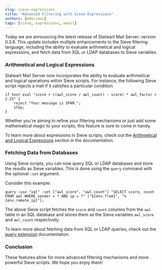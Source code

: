 ```yaml
---
slug: sieve-expressions
title: "Advanced Filtering with Sieve Expressions"
authors: [mdecimus]
tags: [sieve, expressions, email]
---
```


Today we are announcing the latest release of Stalwart Mail Server: version 0.3.6. This update includes multiple enhancements to the Sieve filtering language, including the ability to evaluate arithmetical and logical expressions, and fetch data from SQL or LDAP databases to Sieve variables.

### Arithmetical and Logical Expressions

Stalwart Mail Server now incorporates the ability to evaluate arithmetical and logical operations within Sieve scripts. For instance, the following Sieve script rejects a mail if it satisfies a particular condition:

```sieve
if test eval "score + ((awl_score / awl_count) - score) * awl_factor > 2.25" {
    reject "Your message is SPAM.";
    stop;
}
```

Whether you're aiming to refine your filtering mechanisms or just add some mathematical magic to your scripts, this feature is sure to come in handy.

To learn more about expressions in Sieve scripts, check out the [Arithmetical and Logical Expressions](/docs/sieve/overview#arithmetical-and-logical-expressions) section in the documentation.

### Fetching Data from Databases

Using Sieve scripts, you can now query SQL or LDAP databases and store the results as Sieve variables. This is done using the `query` command with the optional `:set` argument.

Consider this example:

```sieve
query :use "sql" :set ["awl_score", "awl_count"] "SELECT score, count FROM awl WHERE sender = ? AND ip = ?" ["${env.from}", "%{env.remote_ip}"];
```

The above Sieve script fetches the `score` and `count` columns from the `awl` table in an SQL database and stores them as the Sieve variables `awl_score` and `awl_count` respectively.

To learn more about fetching data from SQL or LDAP queries, check out the [query extension](/docs/sieve/overview#directory-queries) documentation.

### Conclusion

These features allow for more advanced filtering mechanisms and more powerful Sieve scripts. We hope you enjoy them!
